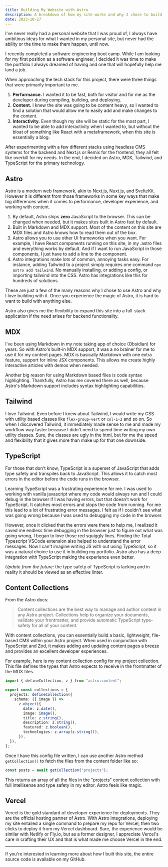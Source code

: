 ```yaml
---
title: Building My Website with Astro
description: A breakdown of how my site works and why I chose to build it with Astro.
date: 2023-10-27
---
```



I've never really had a personal website that I was proud of, I always have ambitious ideas for what I wanted in my personal site, but never had the ability or the time to make them happen, until now.

I recently completed a software engineering boot camp. While I am looking for my first position as a software engineer, I decided it was time to make the portfolio I always dreamed of having and one that will hopefully help me land a job.

When approaching the tech stack for this project, there were three things that were primarily important to me.

1. **Performance.** I wanted it to be fast, both for visitor and for me as the developer during compiling, building, and deploying.
2. **Content.** I knew the site was going to be content heavy, so I wanted to find a solution that would allow me to easily add and make changes to the content.
3. **Interactivity.** Even though my site will be static for the most part, I wanted to be able to add interactivity when I wanted to, but without the bloat of something like React with a metaframework, when this site is essentially a blog.

After experimenting with a few different stacks using headless CMS systems for the backend and Next.js or Remix for the frontend, they all felt like overkill for my needs. In the end, I decided on Astro, MDX, Tailwind, and TypeScript for the primary technology.

## Astro

Astro is a modern web framework, akin to Next.js, Nuxt.js, and SvelteKit. However it is different from those frameworks in some key ways that make big differences when it comes to performance, developer experience, and working with content.

1. By default, Astro ships **zero** JavaScript to the browser. This can be changed when needed, but it makes sites built in Astro fast by default.
2. Built in Markdown and MDX support. Most of the content on this site are MDX files and Astro knows how to read them out of the box.
3. Astro allows you to use other UI frameworks when you want. For example, I have React components running on this site, in my .astro files and everything works by default. And if I want to run JavaScript in those components, I just have to add a line to the component.
4. Astro integrations make lots of common, annoying tasks easy. For instance, adding Tailwind to a project simply requires one command `npx astro add tailwind`. No manually installing, or adding a config, or importing tailwind into the CSS. Astro has integrations like this for hundreds of solutions.

These are just a few of the many reasons why I chose to use Astro and why I love building with it. Once you experience the magic of Astro, it is hard to want to build with anything else.

Astro also gives me the flexibility to expand this site into a full-stack application if the need arises for backend functionality.

## MDX

I've been using Markdown in my note taking app of choice (Obsidian) for years. So with Astro's built-in MDX support, it was a no brainer for me to use it for my content pages. MDX is basically Markdown with one extra feature, support for inline JSX components. This allows me create highly interactive articles with demos when needed.

Another big reason for using Markdown based files is code syntax highlighting. Thankfully, Astro has me covered there as well, because Astro's Markdown support includes syntax highlighting capabilities.

## Tailwind

I love Tailwind. Even before I knew about Tailwind, I would write my CSS with utility based classes like `flex-group-vert` or `col-1-2` and so on. So when I discovered Tailwind, it immediately made sense to me and made my workflow way faster because I didn't need to spend time writing my own utility classes. Sure, the classes are ugly in the html, but for me the speed and flexibility that it gives more than make up for that one downside.

## TypeScript

For those that don't know, TypeScript is a superset of JavaScript that adds type safety and transpiles back to JavaScript. This allows it to catch most errors in the editor before the code runs in the browser.

Learning TypeScript was a frustrating experience for me. I was used to working with vanilla javascript where my code would always run and I could debug in the browser if I was having errors, but that doesn't work for TypeScript. It catches most errors and stops the code from running. For me this lead to a lot of frustrating error messages. I felt as if I couldn't see what was going wrong because I was used to debugging my code in the browser.

However, once it clicked that the errors were there to help me, I realized it saved me endless time debugging in the browser just to figure out what was going wrong, I began to love those red squiggly lines. Finding the Total Typescript VSCode extension also helped to understand the error messages. Now I can't imagine writing JS with out using TypeScript, so it was a natural choice to use it in building my portfolio. Astro also has a deep integration with TypeScript making the experience even better.

*Update from the future:* the type safety of TypeScript is lacking and in reality it should be viewed as an effective linter.

## Content Collections

From the Astro docs:

> Content collections are the best way to manage and author content in any Astro project. Collections help to organize your documents, validate your frontmatter, and provide automatic TypeScript type-safety for all of your content.

With content collections, you can essentially build a basic, lightweight, file-based CMS within your Astro project. When used in conjunction with TypeScript and Zod, it makes adding and updating content pages a breeze and provides an excellent developer experiences.

For example, here is my content collection config for my project collection. This file defines the types that Astro expects to receive in the frontmatter of the MDX files.

```typescript
import { defineCollection, z } from "astro:content";

export const collections = {
  projects: defineCollection({
    schema: ({ image }) =>
      z.object({
        date: z.date(),
        image: image(),
        title: z.string(),
        description: z.string(),
        featured: z.boolean(),
        technologies: z.array(z.string()),
      }),
  }),
};
```

Once I have this config file written, I can use another Astro method `getCollection()` to fetch the files from the content folder like so:

```typescript
const posts = await getCollection("projects");
```

This returns an array of all the files in the "projects" content collection with full intellisense and type safety in my editor. Astro feels like magic.

## Vercel

Vercel is the gold standard of developer experience for deployments. They are the official hosting partner of Astro. With Astro integrations, deploying my site entailed a single command to prepare my repo for Vercel, then two clicks to deploy it from my Vercel dashboard. Sure, the experience would be similar with Netlify or Fly.io, but as a former designer, I appreciate Vercel's care in crafting their UX and that is what made me choose Vercel in the end.

---

If you're interested in learning more about how I built this site, the entire source code is available on my <InlineLink to="https://github.com/kyle-kettler/kylekettler-dot-com" blank={true}>GitHub</InlineLink>.
